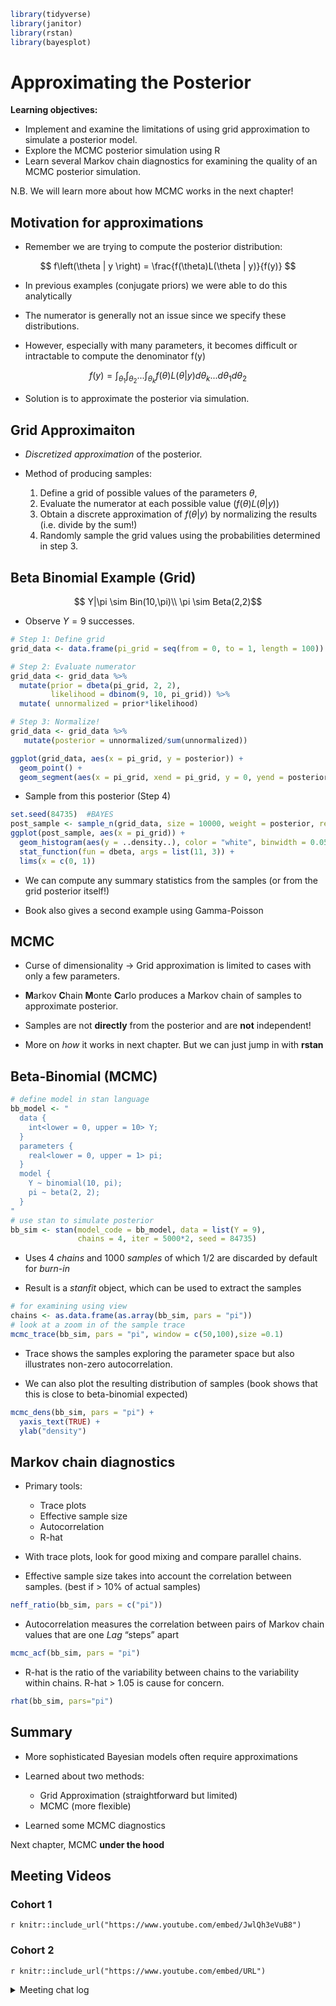 
```r
library(tidyverse)
library(janitor)
library(rstan)
library(bayesplot)
```


# Approximating the Posterior

**Learning objectives:**

* Implement and examine the limitations of using grid approximation to simulate a posterior model.
* Explore the MCMC posterior simulation using R
* Learn several Markov chain diagnostics for examining the quality of an MCMC posterior simulation.

N.B. We will learn more about how MCMC works in the next chapter!

## Motivation for approximations

- Remember we are trying to compute the posterior distribution:

$$ f\left(\theta | y \right) = \frac{f(\theta)L(\theta | y)}{f(y)} $$

- In previous examples (conjugate priors) we were able to do this analytically 

- The numerator is generally not an issue since we specify these distributions.

- However, especially with many parameters, it becomes difficult or intractable to compute the denominator f(y) 

$$ f(y) = \int_{\theta_1}\int_{\theta_2} ... \int_{\theta_k}f(\theta)L(\theta | y) d\theta_k ... d\theta_1 d\theta_2 $$

- Solution is to approximate the posterior via simulation.


## Grid Approximaiton

- *Discretized approximation* of the posterior. 

- Method of producing samples:

    1. Define a grid of possible values of the parameters $\theta$,
    2. Evaluate the numerator at each possible value ($f(\theta)L(\theta | y)$)
    3. Obtain a discrete approximation of $f(\theta|y)$ by normalizing the results (i.e. divide by the sum!)
    4. Randomly sample the grid values using the probabilities determined in step 3.
    
## Beta Binomial Example (Grid)

$$ Y|\pi \sim Bin(10,\pi)\\
     \pi \sim Beta(2,2)$$

- Observe $Y=9$ successes.

```r
# Step 1: Define grid
grid_data <- data.frame(pi_grid = seq(from = 0, to = 1, length = 100))

# Step 2: Evaluate numerator
grid_data <- grid_data %>% 
  mutate(prior = dbeta(pi_grid, 2, 2),
         likelihood = dbinom(9, 10, pi_grid)) %>%
  mutate( unnormalized = prior*likelihood)

# Step 3: Normalize! 
grid_data <- grid_data %>% 
   mutate(posterior = unnormalized/sum(unnormalized))

ggplot(grid_data, aes(x = pi_grid, y = posterior)) + 
  geom_point() + 
  geom_segment(aes(x = pi_grid, xend = pi_grid, y = 0, yend = posterior))
```

- Sample from this posterior (Step 4)

```r
set.seed(84735)  #BAYES
post_sample <- sample_n(grid_data, size = 10000, weight = posterior, replace = TRUE)
ggplot(post_sample, aes(x = pi_grid)) + 
  geom_histogram(aes(y = ..density..), color = "white", binwidth = 0.05) + 
  stat_function(fun = dbeta, args = list(11, 3)) + 
  lims(x = c(0, 1))
```

- We can compute any summary statistics from the samples (or from the grid posterior itself!)

- Book also gives a second example using Gamma-Poisson 
 
## MCMC

- Curse of dimensionality -> Grid approximation is limited to cases with only a few parameters.

- **M**arkov **C**hain **M**onte **C**arlo  produces a Markov chain of samples to approximate posterior.

- Samples are not **directly** from the posterior and are **not** independent!

- More on *how* it works in next chapter. But we can just jump in with **rstan**

## Beta-Binomial (MCMC)

```r
# define model in stan language
bb_model <- "
  data {
    int<lower = 0, upper = 10> Y;
  }
  parameters {
    real<lower = 0, upper = 1> pi;
  }
  model {
    Y ~ binomial(10, pi);
    pi ~ beta(2, 2);
  }
"
# use stan to simulate posterior
bb_sim <- stan(model_code = bb_model, data = list(Y = 9), 
               chains = 4, iter = 5000*2, seed = 84735)
```

- Uses 4 *chains* and 1000 *samples* of which 1/2 are discarded by default for *burn-in*

- Result is a *stanfit* object, which can be used to extract the samples

```r
# for examining using view
chains <- as.data.frame(as.array(bb_sim, pars = "pi"))
# look at a zoom in of the sample trace
mcmc_trace(bb_sim, pars = "pi", window = c(50,100),size =0.1)
```

- Trace shows the samples exploring the parameter space but also illustrates non-zero autocorrelation.

- We can also plot the resulting distribution of samples (book shows that this is close to beta-binomial expected)

```r
mcmc_dens(bb_sim, pars = "pi") + 
  yaxis_text(TRUE) + 
  ylab("density")
```  


## Markov chain diagnostics

- Primary tools:
   - Trace plots
   - Effective sample size
   - Autocorrelation
   - R-hat
- With trace plots, look for good mixing and compare parallel chains.

- Effective sample size takes into account the correlation between samples. (best if > 10% of actual samples)

```r
neff_ratio(bb_sim, pars = c("pi"))
```

- Autocorrelation measures the correlation between pairs of Markov chain values that are one *Lag* “steps” apart 

```r
mcmc_acf(bb_sim, pars = "pi")
```

- R-hat is the ratio of the variability between chains to the variability within chains. R-hat > 1.05 is cause for concern.

```r
rhat(bb_sim, pars="pi")
```

## Summary

- More sophisticated Bayesian models often require approximations

- Learned about two methods:
    - Grid Approximation (straightforward but limited)
    - MCMC (more flexible)
    
- Learned some MCMC diagnostics
 
Next chapter, MCMC **under the hood**

## Meeting Videos

### Cohort 1

`r knitr::include_url("https://www.youtube.com/embed/JwlQh3eVuB8")`

### Cohort 2

`r knitr::include_url("https://www.youtube.com/embed/URL")`

<details>
<summary> Meeting chat log </summary>

```
LOG
```
</details>
